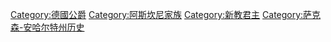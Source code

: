 [[Category:德國公爵|Category:德國公爵]]
[[Category:阿斯坎尼家族|Category:阿斯坎尼家族]]
[[Category:新教君主|Category:新教君主]]
[[Category:萨克森-安哈尔特州历史|Category:萨克森-安哈尔特州历史]]